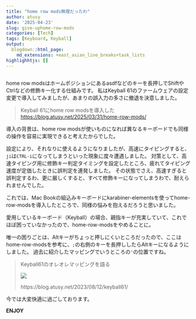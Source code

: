 ```yaml
---
title: "home row mods無理だったわ"
author: atusy
date: '2025-04-23'
slug: give-uphome-row-mods
categories: [Tech]
tags: [Keyboard, Keyball]
output:
  blogdown::html_page:
    md_extensions: +east_asian_line_breaks+task_lists
highlighhtjs: []
---
```


```r
```

[home row mods]: https://precondition.github.io/home-row-mods

home row modsはホームポジションにあるasdfなどのキーを長押しでShiftやCtrlなどの修飾キー化する仕組みです。
私はKeyball 61のファームウェアの設定変更で導入してみましたが、あまりの誤入力の多さに撤退を決意しました。

> Keyball 61にhome row modsを導入した
> <https://blog.atusy.net/2025/03/31/home-row-mods/>

導入の背景は、home row modsが使いものになれば異なるキーボードでも同様の操作を容易に実現できると考えたからでした。

設定により、それなりに使えるようになりましたが、高速にタイピングすると、`ji`は`CTRL-i`になってしまうといった現象に度々遭遇しました。
対策として、高速タイピング用に修飾キー判定タイミングを設定したところ、疲れてタイピング速度が定価したときに誤判定を連発しました。
その状態でさえ、高速すぎると誤判定するわ、更に厳しくすると、すべて修飾キーになってしまうわで、耐えられませんでした。

これでは、Mac Bookの組込みキーボードにkarabiner-elementsを使ってhome-row-modsを導入したところで、同様の悩みを抱えるだろうと思いました。

愛用しているキーボード（Keyball）の場合、親指キーが充実していて、これでほぼ困っていなかったので、home-row-modsをやめることに。

唯一の困りごとは、Altキーがちょっと押しにくいところだったので、ここはhome-row-modsを参考に、`;`の右側のキーを長押ししたらAltキーになるようにしました。
過去に紹介したマッピングでいうところの`'`の位置ですね。

> Keyball61のオレオレマッピングを語る
>
> ![](/2023/08/12/keyball61/images/thumb.png)
>
> https://blog.atusy.net/2023/08/12/keyball61/

今では大変快適に過ごしております。

**ENJOY**
